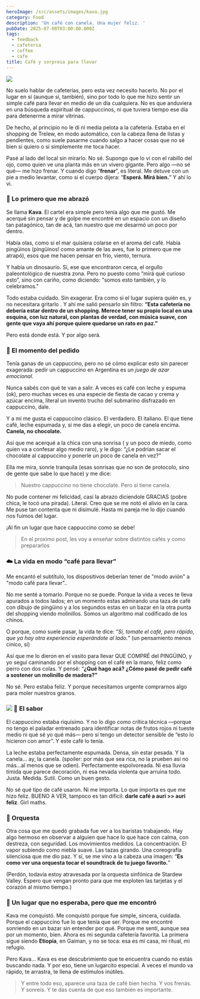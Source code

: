 ```yaml
---
heroImage: /src/assets/images/kava.jpg
category: Food
description: 'Un café con canela. Una mujer feliz. '
pubDate: 2025-07-08T03:00:00.000Z
tags:
  - feedback
  - cafeteria
  - coffee
  - cafe
title: Café y sorpresa para llevar
---
```


![](/src/assets/images/haciadondeelcafetelleve.jpeg)

No suelo hablar de cafeterías, pero esta vez necesito hacerlo. No por el lugar en sí (aunque sí, también), sino por todo lo que me hizo sentir un simple café para llevar en medio de un día cualquiera.
No es que anduviera en una búsqueda espiritual de cappuccinos, ni que tuviera tiempo ese día para detenerme a mirar vitrinas.

De hecho, al principio no le di ni media pelota a la cafetería. Estaba en el shopping de Trelew, en modo automático, con la cabeza llena de listas y pendientes, como suele pasarme cuando salgo a hacer cosas que no sé bien si quiero o si simplemente me toca hacer.

Pasé al lado del local sin mirarlo. No sé. Supongo que lo vi con el rabillo del ojo, como quien ve una planta más en un vivero gigante. Pero algo —no sé qué— me hizo frenar.
Y cuando digo “**frenar**”, es literal. Me detuve con un pie a medio levantar, como si el cuerpo dijera: “**Esperá. Mirá bien.**”
Y ahí lo vi.

### 🌿 Lo primero que me abrazó

Se llama **Kava**.
El cartel era simple pero tenía algo que me gustó. Me acerqué sin pensar y de golpe me encontré en un espacio con un diseño tan patagónico, tan de acá, tan nuestro que me desarmó un poco por dentro.

Había olas, como si el mar quisiera colarse en el aroma del café.
Había pingüinos (pingüinos! como amante de las aves, fue lo primero que me atrapó), esos que me hacen pensar en frío, viento, ternura.

Y había un dinosaurio. Sí, ese que encontraron cerca, el orgullo paleontológico de nuestra zona. Pero no puesto como “mirá qué curioso esto”, sino con cariño, como diciendo: "somos esto también, y lo celebramos."

Todo estaba cuidado. Sin exagerar. Era como si el lugar supiera quién es, y no necesitara gritarlo .
Y ahí me salió pensarlo sin filtro:
**“Esta cafetería no debería estar dentro de un shopping. Merece tener su propio local en una esquina, con luz natural, con plantas de verdad, con música suave, con gente que vaya ahí porque quiere quedarse un rato en paz.”**

Pero está donde está. Y por algo será.

### &#xA;😬 El momento del pedido

Tenía ganas de un cappuccino, pero no sé cómo explicar esto sin parecer exagerada: pedir un cappuccino en Argentina es _un juego de azar emocional._

Nunca sabés con qué te van a salir. A veces es café con leche y espuma (ok), pero muchas veces es una especie de fiesta de cacao y crema y azúcar encima, literal un invento trucho del submarino disfrazado en cappuccino, dale.

Y a mí me gusta el cappuccino clásico. El verdadero. El italiano. El que tiene café, leche espumada y, si me das a elegir, un poco de canela encima. **Canela, no chocolate.**

Así que me acerqué a la chica con una sonrisa ( y un poco de miedo, como quien va a confesar algo medio raro), y le digo:
“¿Le podrían sacar el chocolate al cappuccino y ponerle un poco de canela en vez?”

Ella me mira, sonríe tranquila (esas sonrisas que no son de protocolo, sino de gente que sabe lo que hace) y me dice:

> Nuestro cappuccino no tiene chocolate. Pero sí tiene canela.

No pude contener mi felicidad, casi la abrazo diciendole GRACIAS (pobre chica, le tocó una pirada). Literal.
Creo que se me notó el alivio en la cara. Me puse tan contenta que ni disimulé. Hasta mi pareja me lo dijo cuando nos fuimos del lugar.

¡Al fin un lugar que hace cappuccino como se debe!

> En el proximo post, les voy a enseñar sobre distintos cafés y como prepararlos

### &#xA;☁️ La vida en modo “café para llevar”

Me encantó el subtítulo, los dispositivos deberían tener de "modo avión" a "modo café para llevar"..

No me senté a tomarlo. Porque no se puede. Porque la vida a veces te lleva apurados a todos lados; en un momento estas admirando una taza de café con dibujo de pingüino y a los segundos estas en un bazar en la otra punta del shopping viendo molinillos. Somos un algoritmo mal codificado de los chinos.

O porque, como suele pasar, la vida te dice: “_Sí, tomate el café, pero rápido, que ya hay otra experiencia esperándote al lado._” (un pensamiento menos cinico, sí)

Así que me lo dieron en el vasito para llevar QUE COMPRÉ del PINGÜINO, y yo seguí caminando por el shopping con el café en la mano, feliz como perro con dos colas.
Y pensé: “**¿Qué hago acá? ¿Cómo pasé de pedir café a sostener un molinillo de madera?”**

No sé. Pero estaba feliz. Y porque necesitamos urgente comprarnos algo para moler nuestros granos.

### ![](/src/assets/images/tazaskanva.jpeg)&#xA;🧋 El sabor

El cappuccino estaba riquísimo.
Y no lo digo como crítica técnica —porque no tengo el paladar entrenado para identificar notas de frutos rojos ni tueste medio ni qué sé yo qué más— pero sí tengo un detector sensible de “esto lo hicieron con amor”. Y este café lo tenía.

La leche estaba perfectamente espumada.
Densa, sin estar pesada.
Y la canela… ay, la canela. (spoiler: por más que sea rica, no la prueben así no más...al menos que se odien).
Perfectamente espolvoreada. Ni esa lluvia tímida que parece decoración, ni esa nevada violenta que arruina todo. Justa. Medida. Sutil. Como un buen gesto.

No sé qué tipo de café usaron. Ni me importa.
Lo que importa es que me hizo feliz. BUENO A VER, tampoco es tan dificil: **darle café a auri >> auri feliz**. Girl maths.

### &#xA;🎻 Orquesta

Otra cosa que me quedó grabada fue ver a los baristas trabajando. Hay algo hermoso en observar a alguien que hace lo que hace con calma, con destreza, con seguridad.
Los movimientos medidos. La concentración. El vapor subiendo como niebla suave. Las tazas girando.
Una coreografía silenciosa que me dio paz.
Y sí, se me vino a la cabeza una imagen:
“**Es como ver una orquesta tocar el soundtrack de tu juego favorito.**”

(Perdón, todavía estoy atravesada por la orquesta sinfónica de Stardew Valley. Espero que vengan pronto para que me exploten las tarjetas y el corazón al mismo tiempo.)

### &#xA;🫶 Un lugar que no esperaba, pero que me encontró

Kava me conquistó.
Me conquistó porque fue simple, sincera, cuidada.
Porque el cappuccino fue lo que tenía que ser.
Porque me encontré sonriendo en un bazar sin entender por qué.
Porque me sentí, aunque sea por un momento, bien.
Ahora es mi segunda cafetería favorita.
La primera sigue siendo **Etiopía**, en Gaiman, y no se toca: esa es mi casa, mi ritual, mi refugio.

Pero Kava... Kava es ese descubrimiento que te encuentra cuando no estás buscando nada. Y por eso, tiene un lugarcito especial.
A veces el mundo va rápido, te arrastra, te llena de estímulos inútiles.

> Y entre todo eso, aparece una taza de café bien hecha.
> Y vos frenás.
> Y sonreís.
> Y te das cuenta de que eso también es importante.
